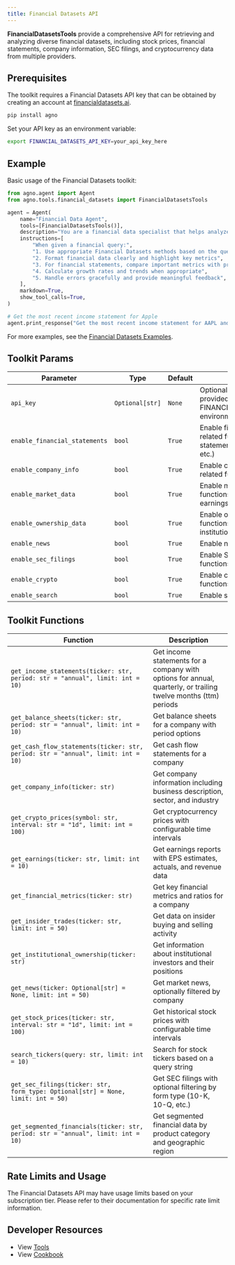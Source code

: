 ```yaml
---
title: Financial Datasets API
---
```


**FinancialDatasetsTools** provide a comprehensive API for retrieving and analyzing diverse financial datasets, including stock prices, financial statements, company information, SEC filings, and cryptocurrency data from multiple providers.

## Prerequisites

The toolkit requires a Financial Datasets API key that can be obtained by creating an account at [financialdatasets.ai](https://financialdatasets.ai).

```bash
pip install agno
```

Set your API key as an environment variable:

```bash
export FINANCIAL_DATASETS_API_KEY=your_api_key_here
```

## Example

Basic usage of the Financial Datasets toolkit:

```python
from agno.agent import Agent
from agno.tools.financial_datasets import FinancialDatasetsTools

agent = Agent(
    name="Financial Data Agent",
    tools=[FinancialDatasetsTools()],
    description="You are a financial data specialist that helps analyze financial information for stocks and cryptocurrencies.",
    instructions=[
        "When given a financial query:",
        "1. Use appropriate Financial Datasets methods based on the query type",
        "2. Format financial data clearly and highlight key metrics",
        "3. For financial statements, compare important metrics with previous periods when relevant",
        "4. Calculate growth rates and trends when appropriate",
        "5. Handle errors gracefully and provide meaningful feedback",
    ],
    markdown=True,
    show_tool_calls=True,
)

# Get the most recent income statement for Apple
agent.print_response("Get the most recent income statement for AAPL and highlight key metrics")
```

For more examples, see the [Financial Datasets Examples](/examples/concepts/tools/others/financial_datasets).

## Toolkit Params

| Parameter                     | Type            | Default | Description                                                                             |
| ----------------------------- | --------------- | ------- | --------------------------------------------------------------------------------------- |
| `api_key`                     | `Optional[str]` | `None`  | Optional API key. If not provided, uses FINANCIAL_DATASETS_API_KEY environment variable |
| `enable_financial_statements` | `bool`          | `True`  | Enable financial statement related functions (income statements, balance sheets, etc.)  |
| `enable_company_info`         | `bool`          | `True`  | Enable company information related functions                                            |
| `enable_market_data`          | `bool`          | `True`  | Enable market data related functions (stock prices, earnings, metrics)                  |
| `enable_ownership_data`       | `bool`          | `True`  | Enable ownership data related functions (insider trades, institutional ownership)       |
| `enable_news`                 | `bool`          | `True`  | Enable news related functions                                                           |
| `enable_sec_filings`          | `bool`          | `True`  | Enable SEC filings related functions                                                    |
| `enable_crypto`               | `bool`          | `True`  | Enable cryptocurrency related functions                                                 |
| `enable_search`               | `bool`          | `True`  | Enable search related functions                                                         |

## Toolkit Functions

| Function                                                                         | Description                                                                                                     |
| -------------------------------------------------------------------------------- | --------------------------------------------------------------------------------------------------------------- |
| `get_income_statements(ticker: str, period: str = "annual", limit: int = 10)`    | Get income statements for a company with options for annual, quarterly, or trailing twelve months (ttm) periods |
| `get_balance_sheets(ticker: str, period: str = "annual", limit: int = 10)`       | Get balance sheets for a company with period options                                                            |
| `get_cash_flow_statements(ticker: str, period: str = "annual", limit: int = 10)` | Get cash flow statements for a company                                                                          |
| `get_company_info(ticker: str)`                                                  | Get company information including business description, sector, and industry                                    |
| `get_crypto_prices(symbol: str, interval: str = "1d", limit: int = 100)`         | Get cryptocurrency prices with configurable time intervals                                                      |
| `get_earnings(ticker: str, limit: int = 10)`                                     | Get earnings reports with EPS estimates, actuals, and revenue data                                              |
| `get_financial_metrics(ticker: str)`                                             | Get key financial metrics and ratios for a company                                                              |
| `get_insider_trades(ticker: str, limit: int = 50)`                               | Get data on insider buying and selling activity                                                                 |
| `get_institutional_ownership(ticker: str)`                                       | Get information about institutional investors and their positions                                               |
| `get_news(ticker: Optional[str] = None, limit: int = 50)`                        | Get market news, optionally filtered by company                                                                 |
| `get_stock_prices(ticker: str, interval: str = "1d", limit: int = 100)`          | Get historical stock prices with configurable time intervals                                                    |
| `search_tickers(query: str, limit: int = 10)`                                    | Search for stock tickers based on a query string                                                                |
| `get_sec_filings(ticker: str, form_type: Optional[str] = None, limit: int = 50)` | Get SEC filings with optional filtering by form type (10-K, 10-Q, etc.)                                         |
| `get_segmented_financials(ticker: str, period: str = "annual", limit: int = 10)` | Get segmented financial data by product category and geographic region                                          |

## Rate Limits and Usage

The Financial Datasets API may have usage limits based on your subscription tier. Please refer to their documentation for specific rate limit information.

## Developer Resources

- View [Tools](https://github.com/agno-agi/agno/blob/main/libs/agno/agno/tools/financial_datasets.py)
- View [Cookbook](https://github.com/agno-agi/agno/blob/main/cookbook/tools/financial_datasets_tools.py)
